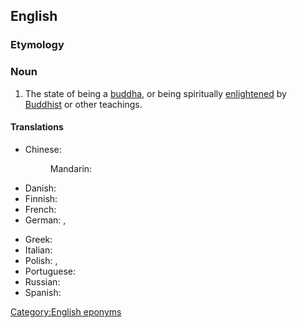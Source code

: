 ==English==

===Etymology===
{{suffix|en|Buddha|hood}}

===Noun===
{{en-noun|-}}

# {{lb|en|Buddhism}} The state of being a [[buddha]], or being spiritually [[enlightened]] by [[Buddhist]] or other teachings.

====Translations====
{{trans-top|state of being enlightened by Buddhist teachings}}
* Chinese:
*: Mandarin: {{t|cmn|佛境|tr=fójìng}}
* Danish: {{t-needed|da}}
* Finnish: {{t+|fi|valaistuminen}}
* French: {{t+|fr|bouddhéité}}
* German: {{t|de|Buddha-Natur|f}}, {{t|de|Buddhaschaft|f}}
{{trans-mid}}
* Greek: {{t|el|βουδότητα}}
* Italian: {{t|it|buddhità}}
* Polish: {{t|pl|stan buddy}}, {{t+|pl|oświecenie}}
* Portuguese: {{t-needed|pt}}
* Russian: {{t-needed|ru}}
* Spanish: {{t|es|budeidad}}
{{trans-bottom}}

[[Category:English eponyms]]